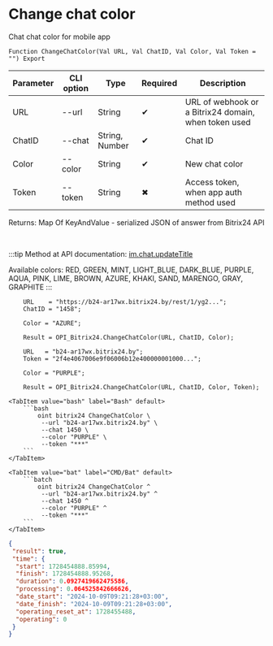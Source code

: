 ﻿---
sidebar_position: 8
---


# Change chat color
 Chat chat color for mobile app



`Function ChangeChatColor(Val URL, Val ChatID, Val Color, Val Token = "") Export`

  | Parameter | CLI option | Type | Required | Description |
  |-|-|-|-|-|
  | URL | --url | String | &#x2714; | URL of webhook or a Bitrix24 domain, when token used |
  | ChatID | --chat | String, Number | &#x2714; | Chat ID |
  | Color | --color | String | &#x2714; | New chat color |
  | Token | --token | String | &#x2716; | Access token, when app auth method used |

  
  Returns:  Map Of KeyAndValue - serialized JSON of answer from Bitrix24 API

<br/>

:::tip
Method at API documentation: [im.chat.updateTitle](https://dev.1c-bitrix.ru/learning/course/?COURSE_ID=93&LESSON_ID=12105)

Available colors: RED, GREEN, MINT, LIGHT_BLUE, DARK_BLUE, PURPLE, AQUA, PINK, LIME, BROWN, AZURE, KHAKI, SAND, MARENGO, GRAY, GRAPHITE
:::
<br/>


```bsl title="1C:Enterprise/OneScript code example"
    URL    = "https://b24-ar17wx.bitrix24.by/rest/1/yg2...";
    ChatID = "1458";

    Color = "AZURE";

    Result = OPI_Bitrix24.ChangeChatColor(URL, ChatID, Color);

    URL   = "b24-ar17wx.bitrix24.by";
    Token = "2f4e4067006e9f06006b12e400000001000...";

    Color = "PURPLE";

    Result = OPI_Bitrix24.ChangeChatColor(URL, ChatID, Color, Token);
```
 

 <Tabs>
  
    <TabItem value="bash" label="Bash" default>
        ```bash
            oint bitrix24 ChangeChatColor \
             --url "b24-ar17wx.bitrix24.by" \
             --chat 1450 \
             --color "PURPLE" \
             --token "***"
        ```
    </TabItem>
  
    <TabItem value="bat" label="CMD/Bat" default>
        ```batch
            oint bitrix24 ChangeChatColor ^
             --url "b24-ar17wx.bitrix24.by" ^
             --chat 1450 ^
             --color "PURPLE" ^
             --token "***"
        ```
    </TabItem>
</Tabs>


```json title="Result"
{
 "result": true,
 "time": {
  "start": 1728454888.85994,
  "finish": 1728454888.95268,
  "duration": 0.0927419662475586,
  "processing": 0.064525842666626,
  "date_start": "2024-10-09T09:21:28+03:00",
  "date_finish": "2024-10-09T09:21:28+03:00",
  "operating_reset_at": 1728455488,
  "operating": 0
 }
}
```
